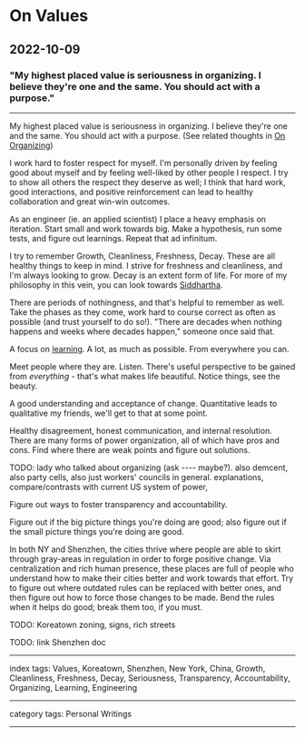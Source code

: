 # On Values

## 2022-10-09

### "My highest placed value is seriousness in organizing. I believe they're one and the same. You should act with a purpose."

---

My highest placed value is seriousness in organizing. I believe they're one and the same. You should act with a purpose. (See related thoughts in [On Organizing](/posts/on-organizing))

I work hard to foster respect for myself. I'm personally driven by feeling good about myself and by feeling well-liked by other people I respect. I try to show all others the respect they deserve as well; I think that hard work, good interactions, and positive reinforcement can lead to healthy collaboration and great win-win outcomes.

As an engineer (ie. an applied scientist) I place a heavy emphasis on iteration. Start small and work towards big. Make a hypothesis, run some tests, and figure out learnings. Repeat that ad infinitum.

I try to remember Growth, Cleanliness, Freshness, Decay. These are all healthy things to keep in mind. I strive for freshness and cleanliness, and I'm always looking to grow. Decay is an extent form of life. For more of my philosophy in this vein, you can look towards [Siddhartha](/posts/on-siddhartha).

There are periods of nothingness, and that's helpful to remember as well. Take the phases as they come, work hard to course correct as often as possible (and trust yourself to do so!). "There are decades when nothing happens and weeks where decades happen," someone once said that. 

A focus on [learning](/posts/on-learning). A lot, as much as possible. From everywhere you can.

Meet people where they are. Listen. There's useful perspective to be gained from *everything* - that's what makes life beautiful. Notice things, see the beauty.

A good understanding and acceptance of change. Quantitative leads to qualitative my friends, we'll get to that at some point.

Healthy disagreement, honest communication, and internal resolution. There are many forms of power organization, all of which have pros and cons. Find where there are weak points and figure out solutions.

TODO: lady who talked about organizing (ask ---- maybe?). also demcent, also party cells, also just workers' councils in general. explanations, compare/contrasts with current US system of power, 

Figure out ways to foster transparency and accountability.

Figure out if the big picture things you're doing are good; also figure out if the small picture things you're doing are good.

In both NY and Shenzhen, the cities thrive where people are able to skirt through gray-areas in regulation in order to forge positive change. Via centralization and rich human presence, these places are full of people who understand how to make their cities better and work towards that effort. Try to figure out where outdated rules can be replaced with better ones, and then figure out how to force those changes to be made. Bend the rules when it helps do good; break them too, if you must.

TODO: Koreatown zoning, signs, rich streets

TODO: link Shenzhen doc

---

index tags: Values, Koreatown, Shenzhen, New York, China, Growth, Cleanliness, Freshness, Decay, Seriousness, Transparency, Accountability, Organizing, Learning, Engineering

---

category tags: Personal Writings

---
